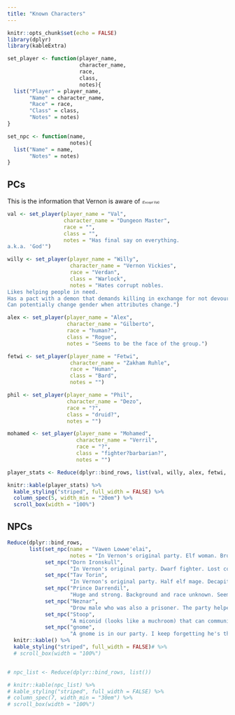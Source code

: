 ```yaml
---
title: "Known Characters"
---
```



```r
knitr::opts_chunk$set(echo = FALSE)
library(dplyr)
library(kableExtra)
```

```r
set_player <- function(player_name,
                       character_name,
                       race,
                       class,
                       notes){
  list("Player" = player_name,
       "Name" = character_name,
       "Race" = race,
       "Class" = class,
       "Notes" = notes)
}

set_npc <- function(name,
                    notes){
  list("Name" = name,
       "Notes" = notes)
}
```

## PCs

This is the information that Vernon is aware of <span style="font-size:0.5em;">*(Except Val)*</span>
```r
val <- set_player(player_name = "Val",
                  character_name = "Dungeon Master",
                  race = "",
                  class = "",
                  notes = "Has final say on everything.  
a.k.a. 'God'") 

willy <- set_player(player_name = "Willy",
                    character_name = "Vernon Vickies",
                    race = "Verdan",
                    class = "Warlock",
                    notes = "Hates corrupt nobles.  
Likes helping people in need.   
Has a pact with a demon that demands killing in exchange for not devouring his soul. The demon also bestows magical powers.  
Can potentially change gender when attributes change.")

alex <- set_player(player_name = "Alex",
                   character_name = "Gilberto",
                   race = "human?",
                   class = "Rogue",
                   notes = "Seems to be the face of the group.")

fetwi <- set_player(player_name = "Fetwi",
                    character_name = "Zakham Ruhle",
                    race = "Human",
                    class = "Bard",
                    notes = "")

phil <- set_player(player_name = "Phil",
                   character_name = "Dezo",
                   race = "?",
                   class = "druid?",
                   notes = "")

mohamed <- set_player(player_name = "Mohamed",
                      character_name = "Verril",
                      race = "?",
                      class = "fighter?barbarian?",
                      notes = "")

player_stats <- Reduce(dplyr::bind_rows, list(val, willy, alex, fetwi, phil, mohamed))

knitr::kable(player_stats) %>% 
  kable_styling("striped", full_width = FALSE) %>% 
  column_spec(5, width_min = "20em") %>% 
  scroll_box(width = "100%")
```


## NPCs
```r
Reduce(dplyr::bind_rows, 
       list(set_npc(name = "Vawen Lowwe'elai",
                    notes = "In Vernon's original party. Elf woman. Broke her leg in the carriage carnage. Needs help moving, being carried by Prince Darrendil."),
            set_npc("Dorn Ironskull",
                    "In Vernon's original party. Dwarf fighter. Lost conciousness in the carriage carnage from a head wound. Doesn't talk much. Something happeend between him and Gilberto in the fog, but he doesn't seem to be holding a grudge."),
            set_npc("Tav Torin",
                    "In Vernon's original party. Half elf mage. Decapitated during the carriage carnage."),
            set_npc("Prince Darrendil",
                    "Huge and strong. Background and race unknown. Seems intelligent and polite. Is carrying Vawen because of her leg, without complaint. Seems like a good fellow."),
            set_npc("Neznar",
                    "Drow male who was also a prisoner. The party helped him escape so he is helping them get where they need to go. Doesn't say a lot. Wants us to get rid of Vawen because \"she's a liability\". He has a mark on the side of his head that looks like a series of moles or some kind of infection that was left untreated, I'm not sure. He also mutters to himself a lot. I can't tell if he's a it unhinged or just odd. I believe him when he sas he will take us where we're going, Neverlight Grove."),
            set_npc("Stoop",
                    "A miconid (looks like a muchroom) that can communicate telepathically with the party. It seems very friendly and we are trying to bring it home to Neverlight Grove, in the underdark. I don't know where it came from but it sounds like it was 'born' recently in the drow camp."),
            set_npc("gnome",
                    "A gnome is in our party. I keep forgetting he's there and I can't remember his name. He doesn't talk much. He was a prisoner with the others and escaped with them. I should find out more about him."))) %>% 
  knitr::kable() %>% 
  kable_styling("striped", full_width = FALSE)# %>%
  # scroll_box(width = "100%")


# npc_list <- Reduce(dplyr::bind_rows, list())

# knitr::kable(npc_list) %>% 
# kable_styling("striped", full_width = FALSE) %>% 
# column_spec(7, width_min = "30em") %>% 
# scroll_box(width = "100%")
```